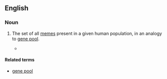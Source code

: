 ==English==
{{wikipedia}}
===Noun===
{{en-noun|head=[[meme]] [[pool]]}}

# {{context|philosophy|lang=en}} The set of all [[memes]] present in a given human population, in an analogy to [[gene pool]].
#* {{quote-book|year=1976|author=Richard Dawkins|title=The Selfish Gene|
passage=Just as genes propagate themselves in the gene pool by leaping from body to body via sperms or eggs, so memes propagate themselves in the '''meme pool''' by leaping from brain to brain via a process which, in the broad sense, can be called imitation.}}

====Related terms====
* [[gene pool]]
